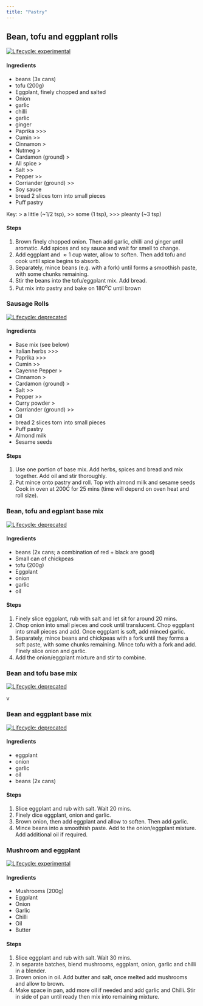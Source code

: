 ```yaml
---
title: "Pastry"
---
```


## Bean, tofu and eggplant rolls
[![Lifecycle: experimental](https://img.shields.io/badge/lifecycle-experimental-orange.svg)](https://www.tidyverse.org/lifecycle/#experimental)

#### Ingredients
- beans (3x cans)
- tofu (200g)
- Eggplant, finely chopped and salted
- Onion
- garlic
- chilli
- garlic
- ginger
- Paprika >>>
- Cumin >>
- Cinnamon >
- Nutmeg >
- Cardamon (ground) >
- All spice >
- Salt >>
- Pepper >>
- Corriander (ground) >>
- Soy sauce
- bread 2 slices torn into small pieces
- Puff pastry

Key: > a little (~1/2 tsp), >> some (1 tsp), >>> pleanty (~3 tsp)

#### Steps
1. Brown finely chopped onion. Then add garlic, chilli and ginger until aromatic. Add spices and soy sauce and wait for smell to change.
1. Add eggplant and $\approx 1$ cup water, allow to soften. Then add tofu and cook until spice begins to absorb.
1. Separately, mince beans (e.g. with a fork)  until forms a smoothish paste, with some chunks remaining. 
1. Stir the beans into the tofu/eggplant mix. Add bread.
1. Put mix into pastry and bake on $180^oC$ until brown


### Sausage Rolls
[![Lifecycle: deprecated](https://img.shields.io/badge/lifecycle-experimental-orange.svg)](https://www.tidyverse.org/lifecycle/#experimental)

#### Ingredients
- Base mix (see below)
- Italian herbs >>>
- Paprika >>>
- Cumin >>
- Cayenne Pepper >
- Cinnamon >
- Cardamon (ground) >
- Salt >>
- Pepper >>
- Curry powder >
- Corriander (ground) >>
- Oil
- bread 2 slices torn into small pieces
- Puff pastry
- Almond milk
- Sesame seeds

#### Steps
1. Use one portion of base mix. Add herbs, spices and bread and mix together. Add oil and stir thoroughly.
1. Put mince onto pastry and roll. Top with almond milk and sesame seeds Cook in oven at 200C for 25 mins (time will depend on oven heat and roll size).

### Bean, tofu and egplant base mix
[![Lifecycle: deprecated](https://img.shields.io/badge/lifecycle-experimental-orange.svg)](https://www.tidyverse.org/lifecycle/#experimental)

#### Ingredients
- beans (2x cans; a combination of red + black are good)
- Small can of chickpeas
- tofu (200g)
- Eggplant
- onion
- garlic
- oil

#### Steps
1. Finely slice eggplant, rub with salt and let sit for around 20 mins.
1. Chop onion into small pieces and cook until translucent. Chop eggplant into small pieces and add. Once eggplant is soft, add  minced garlic.
1. Separately, mince beans and chickpeas with a fork until they forms a soft paste, with some chunks remaining. Mince tofu with a fork and add. Finely slice onion and garlic.
1. Add the onion/eggplant mixture and stir to combine.

### Bean and tofu base mix
[![Lifecycle: deprecated](https://img.shields.io/badge/lifecycle-deprecated-orange.svg)](https://www.tidyverse.org/lifecycle/#deprecated)

v

### Bean and eggplant base mix

[![Lifecycle: deprecated](https://img.shields.io/badge/lifecycle-deprecated-orange.svg)](https://www.tidyverse.org/lifecycle/#deprecated)

#### Ingredients
- eggplant
- onion
- garlic
- oil
- beans (2x cans)

#### Steps
1. Slice eggplant and rub with salt. Wait 20 mins.
1. Finely dice eggplant, onion and garlic.
1. Brown onion, then add eggplant and allow to soften. Then add garlic.
1. Mince beans into a smoothish paste. Add to the onion/eggplant mixture. Add additional oil if required.


### Mushroom and eggplant
[![Lifecycle: experimental](https://img.shields.io/badge/lifecycle-experimental-orange.svg)](https://www.tidyverse.org/lifecycle/#experimental)

#### Ingredients
- Mushrooms (200g)
- Eggplant
- Onion
- Garlic
- Chilli
- Oil
- Butter

#### Steps

1. Slice eggplant and rub with salt. Wait 30 mins.
1. In separate batches, blend mushrooms, eggplant, onion, garlic and chilli in a blender.
1. Brown onion in oil. Add butter and salt, once melted add mushrooms and allow to brown.
1. Make space in pan, add more oil if needed and add garlic and Chilli. Stir in side of pan until ready then mix into remaining mixture.